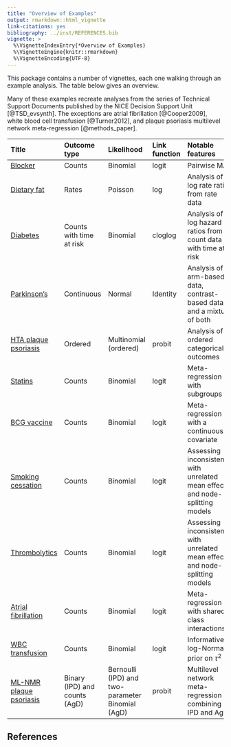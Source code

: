 ```yaml
---
title: "Overview of Examples"
output: rmarkdown::html_vignette
link-citations: yes
bibliography: ../inst/REFERENCES.bib
vignette: >
  %\VignetteIndexEntry{*Overview of Examples}
  %\VignetteEngine{knitr::rmarkdown}
  %\VignetteEncoding{UTF-8}
---
```


This package contains a number of vignettes, each one walking through an example analysis.
The table below gives an overview.

Many of these examples recreate analyses from the series of Technical Support Documents published by the NICE Decision Support Unit [@TSD_evsynth].
The exceptions are atrial fibrillation [@Cooper2009], white blood cell transfusion [@Turner2012], and plaque psoriasis multilevel network meta-regression [@methods_paper].


Title | Outcome type | Likelihood | Link function | Notable features
:-----|:-------------|:-----------|:--------------|:----------------
[Blocker](example_blocker.html) | Counts | Binomial | logit | Pairwise MA
[Dietary fat](example_dietary_fat.html) | Rates | Poisson | log | Analysis of log rate ratios from rate data
[Diabetes](example_diabetes.html) | Counts with time at risk | Binomial | cloglog | Analysis of log hazard ratios from count data with time at risk
[Parkinson's](example_parkinsons.html) | Continuous | Normal | Identity | Analysis of arm-based data, contrast-based data, and a mixture of both
[HTA plaque psoriasis](example_hta_psoriasis.html) | Ordered | Multinomial (ordered) | probit | Analysis of ordered categorical outcomes
[Statins](example_statins.html) | Counts | Binomial | logit | Meta-regression with subgroups
[BCG vaccine](example_bcg_vaccine.html) | Counts | Binomial | logit | Meta-regression with a continuous covariate
[Smoking cessation](example_smoking.html) | Counts | Binomial | logit | Assessing inconsistency with unrelated mean effects and node-splitting models
[Thrombolytics](example_thrombolytics.html) | Counts | Binomial | logit | Assessing inconsistency with unrelated mean effects and node-splitting models
[Atrial fibrillation](example_atrial_fibrillation.html) | Counts | Binomial | logit | Meta-regression with shared class interactions
[WBC transfusion](example_transfusion.html) | Counts | Binomial | logit | Informative log-Normal prior on $\tau^2$
[ML-NMR plaque psoriasis](example_plaque_psoriasis.html) | Binary (IPD) and counts (AgD) | Bernoulli (IPD) and two-parameter Binomial (AgD) | probit | Multilevel network meta-regression combining IPD and AgD


## References

